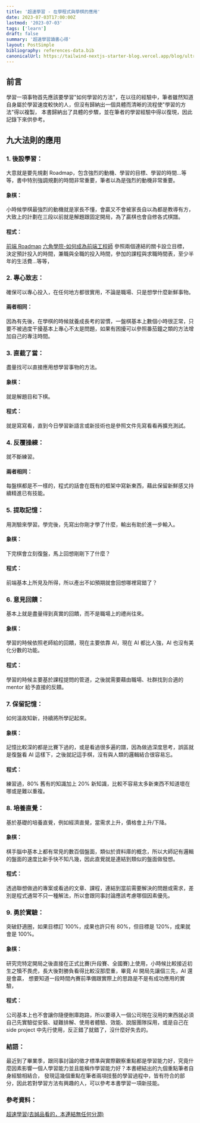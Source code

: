 ```yaml
---
title: '超速學習 - 在學程式與學棋的應用'
date: 2023-07-03T17:00:00Z
lastmod: '2023-07-03'
tags: ['learn']
draft: false
summary: '超速學習讀書心得'
layout: PostSimple
bibliography: references-data.bib
canonicalUrl: https://tailwind-nextjs-starter-blog.vercel.app/blog/ultralearning/
---
```


## 前言

學習一項事物首先應該要學習"如何學習的方法"，在以往的經驗中，筆者雖然知道自身屬於學習速度較快的人，但沒有歸納出一個具體而清晰的流程使"學習的方法"得以複製，
本書歸納出了具體的步驟，並在筆者的學習經驗中得以復現，因此記錄下來供參考。

## 九大法則的應用

### 1. 後設學習：

大意就是要先規劃 Roadmap，包含強烈的動機、學習的目標、學習的時間...等等，書中特別強調規劃的時間非常重要，筆者以為是強烈的動機非常重要。

#### 象棋：

小時候學棋最強烈的動機就是家長不懂，會贏又不會被家長自以為都是教導有方，大致上的計劃在三段以前就是解題跟固定開局，為了贏棋也會自修各式棋譜。

#### 程式：

[前端 Roadmap](https://roadmap.sh/frontend) [六角學院-如何成為前端工程師](https://www.hexschool.com/qa/how-to.html) 參照兩個連結的關卡設立目標，
決定預計投入的時間，兼職與全職的投入時間，參加的課程與求職時間表，至少半年的生活費...等等，

### 2. 專心致志：

確保可以專心投入，在任何地方都很實用，不論是職場、只是想學什麼新鮮事物。

#### 兩者相同：

因為有先後，在學棋的時候就養成長考的習慣，一盤棋基本上數個小時很正常，只要不被過度干擾基本上專心不太是問題，如果有困擾可以參照番茄鐘之類的方法增加自己的專注時間。

### 3. 直截了當：

盡量找可以直接應用想學習事物的方法。

#### 象棋：

就是解題目和下棋。

#### 程式：

就是寫寫看，直到今日學習新語言或新技術也是參照文件先寫看看再擴充測試。

### 4. 反覆操練：

就不斷練習。

#### 兩者相同：

每盤棋都是不一樣的，程式的話會在既有的框架中寫新東西，藉此保留新鮮感又持續精進已有技能。

### 5. 提取記憶：

用測驗來學習。學完後，先寫出你剛才學了什麼，輸出有助於進一步輸入。

#### 象棋：

下完棋會立刻復盤，馬上回想剛剛下了什麼？

#### 程式：

前端基本上所見及所得，所以產出不如預期就會回想哪裡寫錯了？

### 6. 意見回饋：

基本上就是盡量得到真實的回饋，而不是職場上的禮尚往來。

#### 象棋：

學習的時候依照老師給的回饋，現在主要依靠 AI，現在 AI 都比人強，AI 也沒有美化分數的功能。

#### 程式：

學習的時候主要基於課程提問的管道，之後就需要藉由職場、社群找到合適的 mentor 給予直接的反饋。

### 7. 保留記憶：

如何溫故知新，持續將所學記起來。

#### 象棋：

記憶比較深的都是比賽下過的，或是看過很多遍的譜，因為做過深度思考，誤區就是復盤看 AI 這樣下，之後就記這手棋，沒有與人類的邏輯結合很容易忘。

#### 程式：

練習過，80% 舊有的知識加上 20% 新知識，比較不容易太多新東西不知道壞在哪或是難以重複。

### 8. 培養直覺：

基於基礎的培養直覺，例如經濟直覺，當需求上升，價格會上升/下降。

#### 象棋：

棋手腦中基本上都有常見的數百個盤面，類似於資料庫的概念，所以大師記有邏輯的盤面的速度比新手快不知凡幾，因此直覺就是連結到類似的盤面做發想。

#### 程式：

透過聯想做過的專案或看過的文章、課程，連結到當前需要解決的問題或需求，差別是程式通常不只一種解法，所以會跟同事討論應該考慮哪個因素優先。

### 9. 勇於實驗：

突破舒適圈，如果目標訂 100%，成果也許只有 80%，但目標是 120%，成果就會是 100%。

#### 象棋：

研究完特定開局之後直接在正式比賽(升段賽、全國賽)上使用，小時候比較接近初生之犢不畏虎，長大後對勝負看得比較沒那麼重，畢竟 AI 開局先讓個三先，AI 還是會贏，
想要知道一段時間內賽前準備跟實際上的思路是不是有成功應用的實驗，

#### 程式：

公司基本上也不會讓你隨便刪庫跑路，所以要導入一個公司現在沒用的東西就必須自己先實驗從安裝、疑難排解、使用者體驗、效能、說服團隊採用，或是自己在 side project
中先行使用，反正錯了就錯了，沒什麼好失去的。

### 結語：

最近到了畢業季，跟同事討論的徵才標準與實際觀察重點都是學習能力好，究竟什麼因素影響一個人學習能力並且能稱作學習能力好？本書總結出的九個重點筆者自身經驗相結合，
發現這幾個重點在筆者兩項技藝的學習過程中，皆有符合的部分，因此若對學習方法有興趣的人，可以參考本書學習一項新技能。

### 參考資料：

[超速學習(去誠品看的，本連結無任何分潤)](https://www.books.com.tw/products/0010855836)
